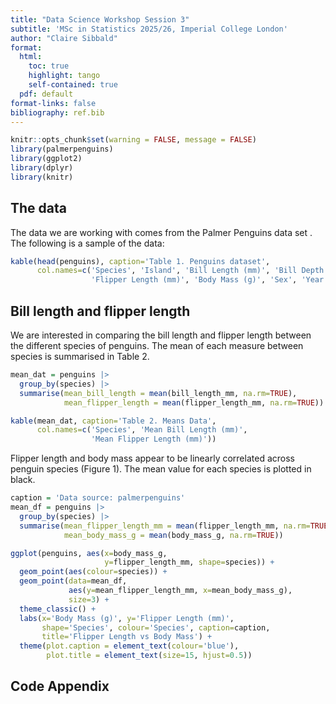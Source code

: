 ```yaml
---
title: "Data Science Workshop Session 3"
subtitle: 'MSc in Statistics 2025/26, Imperial College London'
author: "Claire Sibbald"
format:
  html:
    toc: true
    highlight: tango
    self-contained: true
  pdf: default
format-links: false
bibliography: ref.bib
---
```

```r
knitr::opts_chunk$set(warning = FALSE, message = FALSE)
library(palmerpenguins)
library(ggplot2)
library(dplyr)
library(knitr)
```
## The data
The data we are working with comes from the Palmer Penguins data set \parencite{palmerpenguins}. The following is a sample of the data:
```r
kable(head(penguins), caption='Table 1. Penguins dataset',
      col.names=c('Species', 'Island', 'Bill Length (mm)', 'Bill Depth (mm)', 
                  'Flipper Length (mm)', 'Body Mass (g)', 'Sex', 'Year'))
```

## Bill length and flipper length
We are interested in comparing the bill length and flipper length between the different species of penguins. The mean of each measure between species is summarised in Table 2.
```r
mean_dat = penguins |>
  group_by(species) |>
  summarise(mean_bill_length = mean(bill_length_mm, na.rm=TRUE),
            mean_flipper_length = mean(flipper_length_mm, na.rm=TRUE))

kable(mean_dat, caption='Table 2. Means Data',
      col.names=c('Species', 'Mean Bill Length (mm)', 
                  'Mean Flipper Length (mm)'))
```


Flipper length and body mass appear to be linearly correlated across penguin species (Figure 1). The mean value for each species is plotted in black.

```r
caption = 'Data source: palmerpenguins'
mean_df = penguins |>
  group_by(species) |>
  summarise(mean_flipper_length_mm = mean(flipper_length_mm, na.rm=TRUE),
            mean_body_mass_g = mean(body_mass_g, na.rm=TRUE))

ggplot(penguins, aes(x=body_mass_g, 
                     y=flipper_length_mm, shape=species)) +
  geom_point(aes(colour=species)) +
  geom_point(data=mean_df, 
             aes(y=mean_flipper_length_mm, x=mean_body_mass_g), 
             size=3) +
  theme_classic() +
  labs(x='Body Mass (g)', y='Flipper Length (mm)', 
       shape='Species', colour='Species', caption=caption, 
       title='Flipper Length vs Body Mass') +
  theme(plot.caption = element_text(colour='blue'),
        plot.title = element_text(size=15, hjust=0.5))
```

## Code Appendix
```r
```


